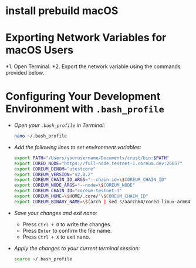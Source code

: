 # install prebuild macOS

# Exporting Network Variables for macOS Users

*1. Open Terminal. 
*2. Export the network variable using the commands provided below.

# Configuring Your Development Environment with `.bash_profile`

- *Open your `.bash_profile` in Terminal:*

    ```bash
    nano ~/.bash_profile
    ```

- *Add the following lines to set environment variables:*

    ```bash
    export PATH="/Users/yourusername/Documents/crust/bin:$PATH"
    export CORED_NODE="https://full-node.testnet-1.coreum.dev:26657"
    export COREUM_DENOM="utestcore"
    export COREUM_VERSION="v2.0.2"
    export COREUM_CHAIN_ID_ARGS="--chain-id=\$COREUM_CHAIN_ID"
    export COREUM_NODE_ARGS="--node=\$COREUM_NODE"
    export COREUM_CHAIN_ID="coreum-testnet-1"
    export COREUM_HOME=\$HOME/.core/"\$COREUM_CHAIN_ID"
    export COREUM_BINARY_NAME=\$(arch | sed s/aarch64/cored-linux-arm64/ | sed s/x86_64/cored-linux-amd64/)
    ```

- *Save your changes and exit nano:*
    - Press `Ctrl + O` to write the changes.
    - Press `Enter` to confirm the file name.
    - Press `Ctrl + X` to exit nano.

- *Apply the changes to your current terminal session:*

    ```bash
    source ~/.bash_profile
    ```